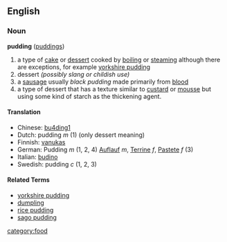 ==English==
===Noun===
'''pudding''' ([[puddings]])

# a type of [[cake]] or [[dessert]] cooked by [[boiling]] or [[steaming]] although there are exceptions, for example [[yorkshire pudding]]
# dessert ''(possibly slang or childish use) ''
# a [[sausage]] usually ''black pudding'' made primarily from [[blood]]
# a type of dessert that has a texture similar to [[custard]] or [[mousse]] but using some kind of starch as the thickening agent.

==== Translation ====
*Chinese: [[bu4ding1]]
*Dutch: pudding ''m'' (1) (only dessert meaning)
*Finnish: [[vanukas]]
*German: Pudding ''m'' (1, 2, 4) [[Auflauf]] ''m'', [[Terrine]] ''f'', [[Pastete]] ''f'' (3)
*Italian: [[budino]]
*Swedish: pudding ''c'' (1, 2, 3)

==== Related Terms ====
*[[yorkshire pudding]]
*[[dumpling]]
*[[rice pudding]]
*[[sago pudding]]

[[category:food]]